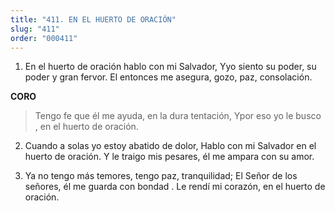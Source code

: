 ```yaml
---
title: "411. EN EL HUERTO DE ORACIÓN"
slug: "411"
order: "000411"
---
```

1. En el huerto de oración hablo con mi Salvador, Yyo siento su poder, su poder y gran fervor.
El entonces me asegura, gozo, paz, consolación.

**CORO**
> Tengo fe que él me ayuda, en la dura tentación, Ypor eso yo le busco , en el huerto de oración.

2. Cuando a solas yo estoy abatido de dolor, Hablo con mi Salvador en el huerto de oración.
Y le traigo mis pesares, él me ampara con su amor.

3. Ya no tengo más temores, tengo paz, tranquilidad; El Señor de los señores, él me guarda con bondad . Le rendí mi corazón, en el huerto de oración.
